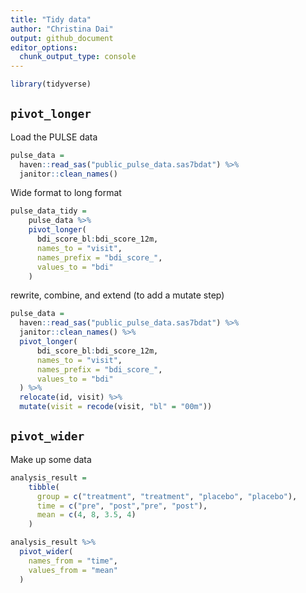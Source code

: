 ```yaml
---
title: "Tidy data"
author: "Christina Dai"
output: github_document
editor_options: 
  chunk_output_type: console
---
```


```r
library(tidyverse)
```

## `pivot_longer`

Load the PULSE data

```r
pulse_data = 
  haven::read_sas("public_pulse_data.sas7bdat") %>% 
  janitor::clean_names()
```

Wide format to long format

```r
pulse_data_tidy = 
    pulse_data %>% 
    pivot_longer(
      bdi_score_bl:bdi_score_12m,
      names_to = "visit",
      names_prefix = "bdi_score_",
      values_to = "bdi"
    )
```

rewrite, combine, and extend (to add a mutate step)
```r
pulse_data = 
  haven::read_sas("public_pulse_data.sas7bdat") %>% 
  janitor::clean_names() %>% 
  pivot_longer(
      bdi_score_bl:bdi_score_12m,
      names_to = "visit",
      names_prefix = "bdi_score_",
      values_to = "bdi"
  ) %>% 
  relocate(id, visit) %>% 
  mutate(visit = recode(visit, "bl" = "00m"))
```


## `pivot_wider`

Make up some data
```r
analysis_result =
    tibble(
      group = c("treatment", "treatment", "placebo", "placebo"),
      time = c("pre", "post","pre", "post"),
      mean = c(4, 8, 3.5, 4)
    )

analysis_result %>% 
  pivot_wider(
    names_from = "time",
    values_from = "mean"
  )
```






